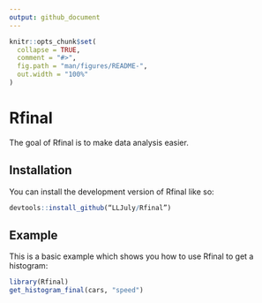 ---
output: github_document
---

<!-- README.md is generated from README.Rmd. Please edit that file -->

```{r, include = FALSE}
knitr::opts_chunk$set(
  collapse = TRUE,
  comment = "#>",
  fig.path = "man/figures/README-",
  out.width = "100%"
)
```

# Rfinal

<!-- badges: start -->
<!-- badges: end -->

The goal of Rfinal is to make data analysis easier.

## Installation

You can install the development version of Rfinal like so: 

``` r
devtools::install_github(“LLJuly/Rfinal”)
```

## Example

This is a basic example which shows you how to use Rfinal to get a histogram:

```{r example}
library(Rfinal)
get_histogram_final(cars, "speed")
```



